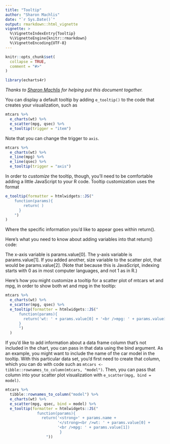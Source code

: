```yaml
---
title: "Tooltip"
author: "Sharon Machlis"
date: "`r Sys.Date()`"
output: rmarkdown::html_vignette
vignette: >
  %\VignetteIndexEntry{Tooltip}
  %\VignetteEngine{knitr::rmarkdown}
  %\VignetteEncoding{UTF-8}
---
```


```r
knitr::opts_chunk$set(
  collapse = TRUE,
  comment = "#>"
)

library(echarts4r)
```

*Thanks to [Sharon Machlis](https://github.com/smach) for helping put this document together.*

You can display a default tooltip by adding `e_tooltip()` to the code that creates your visualization, such as

```r
mtcars %>%
  e_charts(wt) %>%
  e_scatter(mpg, qsec) %>%
  e_tooltip(trigger = "item")
```

Note that you can change the trigger to `axis`.

```r
mtcars %>%
  e_charts(wt) %>%
  e_line(mpg) %>%
  e_line(qsec) %>% 
  e_tooltip(trigger = "axis")
```

In order to *customize* the tooltip, though, you'll need to be comfortable adding a little JavaScript to your R code. Tooltip customization uses the format

```r
e_tooltip(formatter = htmlwidgets::JS("
    function(params){
	    return( )
	  }
	")
)
```

Where the specific information you'd like to appear goes within return().

Here's what you need to know about adding variables into that return() code:

The x-axis variable is params.value[0]. The y-axis variable is params.value[1]. If you added another, size variable to the scatter plot, that would be params.value[2]. (Note that because this is JavaScript, indexing starts with 0 as in most computer languages, and not 1 as in R.)

Here's how you might customize a tooltip for a scatter plot of mtcars wt and mpg, in order to show both wt and mpg in the tooltip:

```r
mtcars %>%
  e_charts(wt) %>%
  e_scatter(mpg, qsec) %>%
  e_tooltip(formatter = htmlwidgets::JS("
      function(params){
        return('wt: ' + params.value[0] + '<br />mpg: ' + params.value[1])
      }
      ")
  )
```

If you'd like to add information about a data frame column that's not included in the chart, you can pass in that data using the bind argument. As an example, you might want to include the name of the car model in the tooltip. With this particular data set, you'd first need to create that column, which you can do with code such as `mtcars <- tibble::rownames_to_column(mtcars, "model")`. Then, you can pass that column into your scatter plot visualization with `e_scatter(mpg, bind = model)`.

```r
mtcars %>%  
  tibble::rownames_to_column("model") %>% 
  e_charts(wt) %>% 
  e_scatter(mpg, qsec, bind = model) %>%
  e_tooltip(formatter = htmlwidgets::JS("
              function(params){
                return('<strong>' + params.name + 
                       '</strong><br />wt: ' + params.value[0] + 
                       '<br />mpg: ' + params.value[1]) 
                        }
                  "))
```